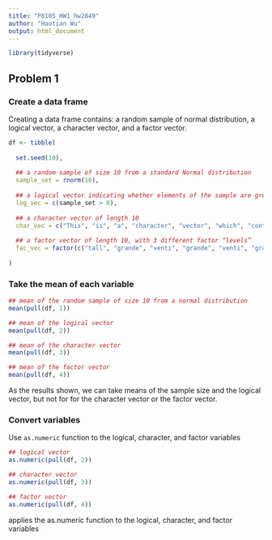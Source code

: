 ```yaml
---
title: "P8105_HW1_hw2849"
author: "Haotian Wu"
output: html_document
---
```

```r
library(tidyverse)
```

## Problem 1
### Create a data frame
Creating a data frame contains: a random sample of normal distribution, a logical vector, a character vector, and a factor vector. 

```r

df <- tibble(
  
  set.seed(10),
  
  ## a random sample of size 10 from a standard Normal distribution
  sample_set = rnorm(10), 
  
  ## a logical vector indicating whether elements of the sample are greater than 0
  log_vec = c(sample_set > 0), 
  
  ## a character vector of length 10
  char_vec = c("This", "is", "a", "character", "vector", "which", "contains", "10", "random", "characters"),
  
  ## a factor vector of length 10, with 3 different factor “levels”
  fac_vec = factor(c("tall", "grande", "venti", "grande", "venti", "grande", "tall", "venti", "grande", "tall"))
  
)

```

### Take the mean of each variable
```r
## mean of the random sample of size 10 from a normal distribution
mean(pull(df, 1))

## mean of the logical vector
mean(pull(df, 2))

## mean of the character vector
mean(pull(df, 3))

## mean of the factor vector
mean(pull(df, 4))
```
As the results shown, we can take means of the sample size and the logical vector, but not for for the character vector or the factor vector. 

### Convert variables
Use `as.numeric` function to the logical, character, and factor variables

```r

## logical vector
as.numeric(pull(df, 2))

## character vector
as.numeric(pull(df, 3))

## factor vector
as.numeric(pull(df, 4))

```

applies the as.numeric function to the logical, character, and factor variables